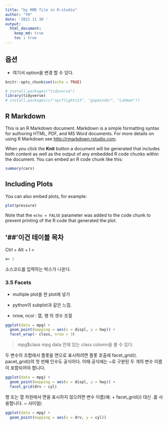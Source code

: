 ---
title: "by RMD file in R-studio"
author: "YH"
date: '2021 11 30 '
output: 
  html_document:
    keep_md: true
    toc : true
---

## 옵션

- 여기서 option을 변경 할 수 있다. 

```{r setup, include=FALSE}
knitr::opts_chunk$set(echo = TRUE)
```

```{r}
# install.packages("tidyverse")
library(tidyverse)
# install.packages(c("nycflights13", "gapminder", "Lahman"))
```




## R Markdown

This is an R Markdown document. Markdown is a simple formatting syntax for authoring HTML, PDF, and MS Word documents. For more details on using R Markdown see <http://rmarkdown.rstudio.com>.

When you click the **Knit** button a document will be generated that includes both content as well as the output of any embedded R code chunks within the document. You can embed an R code chunk like this:

```{r cars}
summary(cars)
```

## Including Plots

You can also embed plots, for example:

```{r pressure, echo=FALSE}
plot(pressure)
```

Note that the `echo = FALSE` parameter was added to the code chunk to prevent printing of the R code that generated the plot.


## \'##'이건 테이블 목차


Ctrl + Alt + I = 
```{r}
a= 1
```

소스코드를 입력하는 박스가 나온다. 


### 3.5 Facets

- multiple plot을 한 plot에 넣기
- python의 subplot과 같은 느낌.

- nrow, ncol  : 열, 행 의 갯수 조절


```{r}

ggplot(data = mpg) + 
  geom_point(mapping = aes(x = displ, y = hwy)) + 
  facet_wrap(~ class, nrow = 3)

```

  > mpg$class
mpg data 안에 있는 class column을 볼 수 있다. 


두 변수의 조합에서 플롯을 면으로 표시하려면 플롯 호출에 facet_grid(). pacet_grid()의 첫 번째 인수도 공식이다. 
이때 공식에는 ~로 구분된 두 개의 변수 이름이 포함되어야 합니다.




```{r}
ggplot(data = mpg) + 
  geom_point(mapping = aes(x = displ, y = hwy)) + 
  facet_grid(drv ~ cyl)
```

행 또는 열 차원에서 면을 표시하지 않으려면 변수 이름(예: + facet_grid()) 대신 .를 사용합니다. ~ 사이얼)

```{r}
ggplot(data = mpg) + 
  geom_point(mapping = aes(x = drv, y = cyl))
```



```{r}

```

